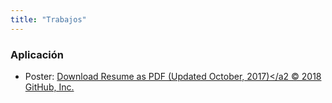 ```yaml
---
title: "Trabajos"
---
```

### Aplicación

- Poster: <a href="Users/Lenovo/Documents/YEISON/semillero_R/yyocampon.github.io/CONTAMINACION_AIRE.pdf#" class="download" title="Download resume as PDF (Updated October, 2017)">Download Resume as PDF (Updated October, 2017)</a2
© 2018 GitHub, Inc.

